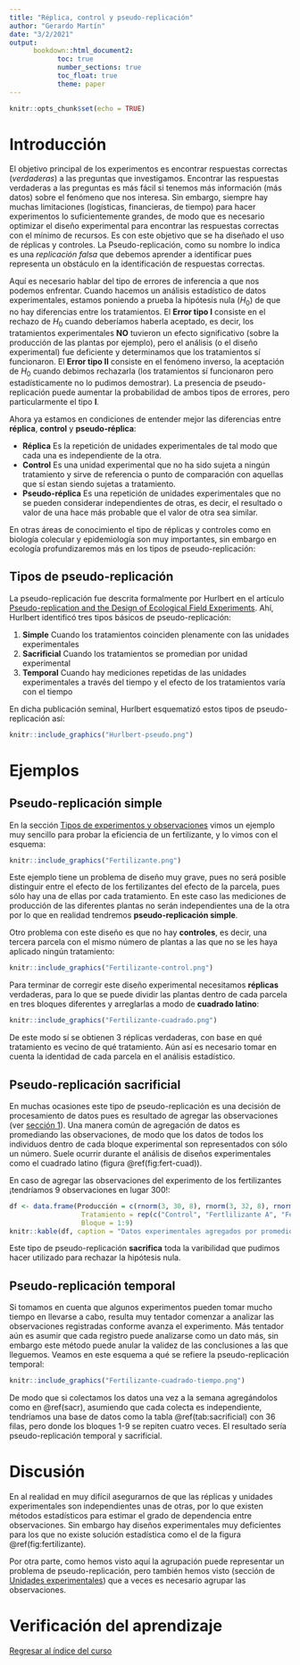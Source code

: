 ```yaml
---
title: "Réplica, control y pseudo-replicación"
author: "Gerardo Martín"
date: "3/2/2021"
output: 
      bookdown::html_document2:
            toc: true 
            number_sections: true
            toc_float: true
            theme: paper
---
```


```r
knitr::opts_chunk$set(echo = TRUE)
```

# Introducción

El objetivo principal de los experimentos es encontrar respuestas correctas (*verdaderas*) a las preguntas que investigamos. Encontrar las respuestas verdaderas a las preguntas es más fácil si tenemos más información (más datos) sobre el fenómeno que nos interesa. Sin embargo, siempre hay muchas limitaciones (logísticas, financieras, de tiempo) para hacer experimentos lo suficientemente grandes, de modo que es necesario optimizar el diseño experimental para encontrar las respuestas correctas con el mínimo de recursos. Es con este objetivo que se ha diseñado el uso de réplicas y controles. La Pseudo-replicación, como su nombre lo indica es una *replicación falsa* que debemos aprender a identificar pues representa un obstáculo en la identificación de respuestas correctas.

Aquí es necesario hablar del tipo de errores de inferencia a que nos podemos enfrentar. Cuando hacemos un análisis estadístico de datos experimentales, estamos poniendo a prueba la hipótesis nula ($H_0$) de que no hay diferencias entre los tratamientos. El **Error tipo I** consiste en el rechazo de $H_0$ cuando deberíamos haberla aceptado, es decir, los tratamientos experimentales **NO** tuvieron un efecto significativo (sobre la producción de las plantas por ejemplo), pero el análisis (o el diseño experimental) fue deficiente y determinamos que los tratamientos sí funcionaron. El **Error tipo II** consiste en el fenómeno inverso, la aceptación de $H_0$ cuando debimos rechazarla (los tratamientos sí funcionaron pero estadísticamente no lo pudimos demostrar). La presencia de pseudo-replicación puede aumentar la probabilidad de ambos tipos de errores, pero particularmente el tipo **I**.

Ahora ya estamos en condiciones de entender mejor las diferencias entre **réplica**, **control** y **pseudo-réplica**:

- **Réplica** Es la repetición de unidades experimentales de tal modo que cada una es independiente de la otra.
- **Control** Es una unidad experimental que no ha sido sujeta a ningún tratamiento y sirve de referencia o punto de comparación con aquellas que sí estan siendo sujetas a tratamiento.
- **Pseudo-réplica** Es una repetición de unidades experimentales que no se pueden considerar independientes de otras, es decir, el resultado o valor de una hace más probable que el valor de otra sea similar.

En otras áreas de conocimiento el tipo de réplicas y controles como en biología colecular y epidemiología son muy importantes, sin embargo en ecología profundizaremos más en los tipos de pseudo-replicación:

## Tipos de pseudo-replicación

La pseudo-replicación fue descrita formalmente por Hurlbert en el artículo [Pseudo-replication and the Design of Ecological Field Experiments](http://www.uvm.edu/~ngotelli/Bio%20264/Hurlbert.pdf). Ahí, Hurlbert identificó tres tipos básicos de pseudo-replicación:

1. **Simple** Cuando los tratamientos coinciden plenamente con las unidades experimentales
2. **Sacrificial** Cuando los tratamientos se promedian por unidad experimental
3. **Temporal** Cuando hay mediciones repetidas de las unidades experimentales a través del tiempo y el efecto de los tratamientos varía con el tiempo

En dicha publicación seminal, Hurlbert esquematizó estos tipos de pseudo-replicación así:

```r
knitr::include_graphics("Hurlbert-pseudo.png")
```

# Ejemplos

## Pseudo-replicación simple

En la sección [Tipos de experimentos y observaciones](Tipo-exper-observ.html) vimos un ejemplo muy sencillo para probar la eficiencia de un fertilizante, y lo vimos con el esquema:

```r
knitr::include_graphics("Fertilizante.png")
```

Este ejemplo tiene un problema de diseño muy grave, pues no será posible distinguir entre el efecto de los fertilizantes del efecto de la parcela, pues sólo hay una de ellas por cada tratamiento. En este caso las mediciones de producción de las diferentes plantas no serán independientes una de la otra por lo que en realidad tendremos **pseudo-replicación simple**. 

Otro problema con este diseño es que no hay **controles**, es decir, una tercera parcela con el mismo número de plantas a las que no se les haya aplicado ningún tratamiento:

```r
knitr::include_graphics("Fertilizante-control.png")
```

Para terminar de corregir este diseño experimental necesitamos **réplicas** verdaderas, para lo que se puede dividir las plantas dentro de cada parcela en tres bloques diferentes y arreglarlas a modo de **cuadrado latino**:

```r
knitr::include_graphics("Fertilizante-cuadrado.png")
```

De este modo sí se obtienen 3 réplicas verdaderas, con base en qué tratamiento es vecino de qué tratamiento. Aún así es necesario tomar en cuenta la identidad de cada parcela en el análisis estadístico.

## Pseudo-replicación sacrificial {#sacr}

En muchas ocasiones este tipo de pseudo-replicación es una decisión de procesamiento de datos pues es resultado de agregar las observaciones (ver [sección 1](Tipo-exper-observ.html)). Una manera común de agregación de datos es promediando las observaciones, de modo que los datos de todos los individuos dentro de cada bloque experimental son representados con sólo un número. Suele ocurrir durante el análisis de diseños experimentales como el cuadrado latino (figura \@ref(fig:fert-cuad)).

En caso de agregar las observaciones del experimento de los fertilizantes ¡tendríamos 9 observaciones en lugar 300!:

```r
df <- data.frame(Producción = c(rnorm(3, 30, 8), rnorm(3, 32, 8), rnorm(3, 33, 10)),
                  Tratamiento = rep(c("Control", "Fertlilizante A", "Fertilizante B"), each = 3),
                  Bloque = 1:9)
knitr::kable(df, caption = "Datos experimentales agregados por promedio de bloque.")
```

Este tipo de pseudo-replicación **sacrifica** toda la varibilidad que pudimos hacer utilizado para rechazar la hipótesis nula.

## Pseudo-replicación temporal

Si tomamos en cuenta que algunos experimentos pueden tomar mucho tiempo en llevarse a cabo, resulta muy tentador comenzar a analizar las observaciones registradas conforme avanza el experimento. Más tentador aún es asumir que cada registro puede analizarse como un dato más, sin embargo este método puede anular la validez de las conclusiones a las que lleguemos. Veamos en este esquema a qué se refiere la pseudo-replicación temporal:

```r
knitr::include_graphics("Fertilizante-cuadrado-tiempo.png")
```

De modo que si colectamos los datos una vez a la semana agregándolos como en \@ref(sacr), asumiendo que cada colecta es independiente, tendríamos una base de datos como la tabla \@ref(tab:sacrificial) con 36 filas, pero donde los bloques 1-9 se repiten cuatro veces. El resultado sería pseudo-replicación temporal y sacrificial.

# Discusión

En al realidad en muy difícil asegurarnos de que las réplicas y unidades experimentales son independientes unas de otras, por lo que existen métodos estadísticos para estimar el grado de dependencia entre observaciones. Sin embargo hay diseños experimentales muy deficientes para los que no existe solución estadística como el de la figura \@ref(fig:fertilizante).

Por otra parte, como hemos visto aquí la agrupación puede representar un problema de pseudo-replicación, pero también hemos visto (sección de [Unidades experimentales](Unidad-exper.html)) que a veces es necesario agrupar las observaciones.

# Verificación del aprendizaje

[Regresar al índice del curso](index.html)